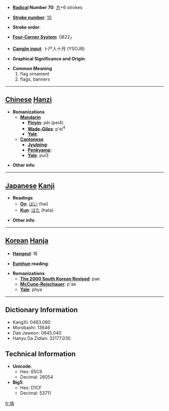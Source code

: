 * '''[[Wiktionary:Chinese radical index| Radical]] Number 70''': [[Wiktionary:Chinese radical index 方|方]]+6 strokes

* '''[[Wiktionary:Chinese total strokes index|Stroke number]]''': [[Wiktionary:Chinese total strokes index 10|10]]

* '''Stroke order''': 

* '''[[Wiktionary:Chinese four corner index|Four-Corner System]]''': 0822<sub>7</sub>

* '''[[Wiktionary:Chinese Cangjie index|Cangjie input]]''': 卜尸人十月 (YSOJB)

* '''Graphical Significance and Origin''': 

* '''Common Meaning'''
*#flag ornament
*# flags, banners


----

== [[Chinese]] [[Hanzi]] ==

* '''Romanizations'''
** '''[[Mandarin]]'''
*** '''[[Pinyin]]''': pèi (pei4)
*** '''[[Wade-Giles]]''': p'ei<sup>4</sup>
*** '''[[Yale]]''': 
** '''[[Cantonese]]'''
*** '''[[Jyutping]]''':
*** '''[[Penkyamp]]''': 
*** '''[[Yale]]''': pui3

* '''Other info''': 

----

== [[Japanese]] [[Kanji]] ==

* '''Readings'''
** '''[[On]]''': [[はい]] (hai)
** '''[[Kun]]''': [[はた]] (hata)

* '''Other info''':  

----

== [[Korean]] [[Hanja]] ==

* '''[[Hangeul]]''': 패

* '''[[Eumhun]] reading''': 

* '''Romanizations'''
** '''[[The 2000 South Korean Revised Romanization|The 2000 South Korean Revised]]''': pae
** '''[[McCune-Reischauer]]''': p'ae
** '''[[Yale]]''': phya

----

== Dictionary Information ==

* KangXi: 0483.080
* Morobashi: 13646
* Dae Jaweon: 0845.040
* Hanyu Da Zidian: 32177.030

== Technical Information ==

* '''Unicode''':
** Hex: 65C6
** Decimal: 26054
* '''Big5''':
** Hex: D1CF
** Decimal: 53711

[[fr:旆]]